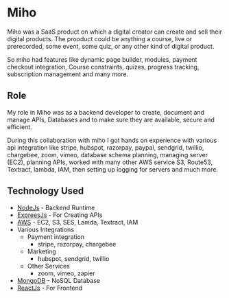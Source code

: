 
# <HoverUnder color="border-yellow-400">Miho</HoverUnder>

Miho was a SaaS product on which a digital creator can create and sell their digital products.
The prooduct could be anything a course, live or prerecorded, some event, some quiz, or any other kind of digital product.

So miho had features like dynamic page builder, modules, payment checkout integration, Course constraints, quizes, progress tracking, subscription management and many more.

## <HoverUnder color="border-yellow-400">Role</HoverUnder>

My role in Miho was as a backend developer to create, document and manage APIs, Databases and to make sure they are available, secure and efficient.

During this collaboration with miho I got hands on experience with various api integration like stripe, hubspot, razorpay, paypal, sendgrid, twillio, chargebee, zoom, vimeo, database schema planning, managing server (EC2), planning APIs, worked with many other AWS service S3, Route53, Textract, lambda, IAM, then setting up logging for servers and much more.

## <HoverUnder color="border-yellow-400">Technology Used</HoverUnder>

- [NodeJs](https://nodejs.org/en) - Backend Runtime
- [ExpreesJs](https://expressjs.com/) - For Creating APIs
- [AWS](https://aws.amazon.com) - EC2, S3, SES, Lamda, Textract, IAM
- Various Integrations
  - Payment integration
    - stripe, razorpay, chargebee
  - Marketing
    - hubspot, sendgrid, twillio
  - Other Services
    - zoom, vimeo, zapier
- [MongoDB](https://www.mongodb.com/) - NoSQL Database
- [ReactJs](https://react.dev/) - For Frontend
